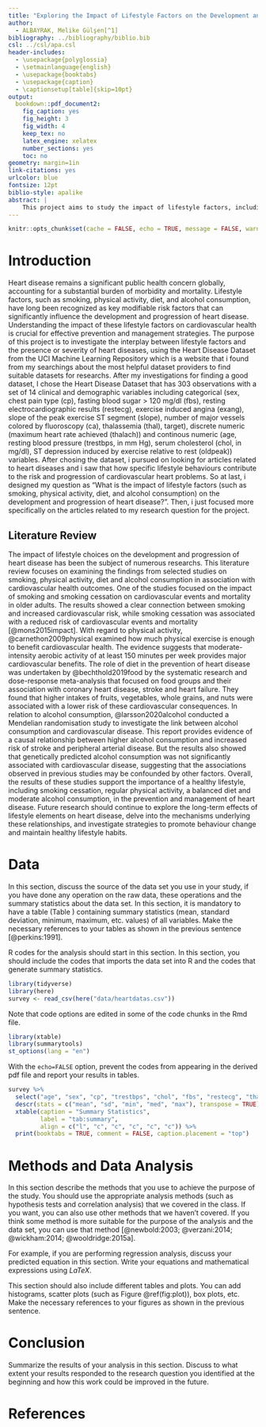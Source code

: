 ```yaml
---
title: "Exploring the Impact of Lifestyle Factors on the Development and Progression of Heart Disease"
author: 
  - ALBAYRAK, Melike Gülşen[^1]
bibliography: ../bibliography/biblio.bib
csl: ../csl/apa.csl
header-includes:
  - \usepackage{polyglossia}
  - \setmainlanguage{english}
  - \usepackage{booktabs}
  - \usepackage{caption} 
  - \captionsetup[table]{skip=10pt}
output:
  bookdown::pdf_document2:
    fig_caption: yes
    fig_height: 3
    fig_width: 4
    keep_tex: no
    latex_engine: xelatex
    number_sections: yes
    toc: no
geometry: margin=1in
link-citations: yes
urlcolor: blue
fontsize: 12pt
biblio-style: apalike
abstract: |
    This project aims to study the impact of lifestyle factors, including smoking, physical activity, diet and alcohol drinking, on the onset and progression of heart disease. The study be based on the UCI Heart Disease Dataset, which contains comprehensive clinical and demographic information on patients with suspected heart disease. Data analysis and statistical methods will be used to explore the associations between lifestyle habits and heart disease outcomes in the parts of "Data" and " Methods and Data Analysis". The project seeks to provide valuable insights into how these daily factors that influence the risk and pathway of heart diseases. The findings will contribute to the existing body of knowledge on cardiovascular health and inform the development of targeted interventions . By better understanding the role of lifestyle factors in heart disease, this research aims to improve cardiovascular health outcomes and reduce the overall heart diseases at a population level.
---
```

```r
knitr::opts_chunk$set(cache = FALSE, echo = TRUE, message = FALSE, warning = FALSE)
```

<!-- ======================================================================= -->
<!-- ============================== FOOTNOTES ============================== -->
<!-- ======================================================================= -->
[^1]: 21080562, [Github Repo](https://github.com/melikegulsenalbayrak/Final)


# Introduction
Heart disease remains a significant public health concern globally, accounting for a substantial burden of morbidity and mortality. Lifestyle factors, such as smoking, physical activity, diet, and alcohol consumption, have long been recognized as key modifiable risk factors that can significantly influence the development and progression of heart disease. Understanding the impact of these lifestyle factors on cardiovascular health is crucial for effective prevention and management strategies. The purpose of this project is to investigate the interplay between lifestyle factors and the presence or severity of heart diseases, using the Heart Disease Dataset from the UCI Machine Learning Repository which is a website that i found from my searchings about the most helpful dataset providers to find suitable datasets for researchs. After my investigations for finding a good dataset, I chose the Heart Disease Dataset that has 303 observations with a set of 14 clinical and demographic variables including categorical (sex, chest pain type (cp), fasting blood sugar > 120 mg/dl (fbs), resting electrocardiographic results (restecg), exercise induced angina (exang), slope of the peak exercise ST segment (slope), number of major vessels colored by fluoroscopy (ca), thalassemia (thal), target), discrete numeric (maximum heart rate achieved (thalach)) and continous numeric (age, resting blood pressure (trestbps, in mm Hg), serum cholesterol (chol, in mg/dl), ST depression induced by exercise relative to rest (oldpeak)) variables.
After chosing the dataset, i pursued on looking for articles related to heart diseases and i saw that how specific lifestyle behaviours contribute to the risk and progression of cardiovascular heart problems. So at last, i designed my question as "What is the impact of lifestyle factors (such as smoking, physical activity, diet, and alcohol consumption) on the development and progression of heart disease?". Then, i just focused more specifically on the articles related to my research question for the project.


## Literature Review

The impact of lifestyle choices on the development and progression of heart disease has been the subject of numerous researchs. This literature review focuses on examining the findings from selected studies on smoking, physical activity, diet and alcohol consumption in association with cardiovascular health outcomes.
One of the studies focused on the impact of smoking and smoking cessation on cardiovascular events and mortality in older adults. The results showed a clear connection between smoking and increased cardiovascular risk, while smoking cessation was associated with a reduced risk of cardiovascular events and mortality [@mons2015impact]. With regard to physical activity, @carnethon2009physical examined how much physical exercise is enough to benefit cardiovascular health. The evidence suggests that moderate-intensity aerobic activity of at least 150 minutes per week provides major cardiovascular benefits. The role of diet in the prevention of heart disease was undertaken by @bechthold2019food by the systematic research and dose-response meta-analysis  that focused on food groups and their association with coronary heart disease, stroke and heart failure. They found that higher intakes of fruits, vegetables, whole grains, and nuts were associated with a lower risk of these cardiovascular consequences. In relation to alcohol consumption, @larsson2020alcohol conducted a Mendelian randomisation study to investigate the link between alcohol consumption and cardiovascular disease. This report provides evidence of a causal relationship between higher alcohol consumption and increased risk of stroke and peripheral arterial disease. But the results also showed that genetically predicted alcohol consumption was not significantly associated with cardiovascular disease, suggesting that the associations observed in previous studies may be confounded by other factors.
Overall, the results of these studies support the importance of a healthy lifestyle, including smoking cessation, regular physical activity, a balanced diet and moderate alcohol consumption, in the prevention and management of heart disease. Future research should continue to explore the long-term effects of lifestyle elements on heart disease, delve into the mechanisms underlying these relationships, and investigate strategies to promote behaviour change and maintain healthy lifestyle habits.


# Data
In this section, discuss the source of the data set you use in your study, if you have done any operation on the raw data, these operations and the summary statistics about the data set. In this section, it is mandatory to have a table (Table \ref{tab:summary}) containing summary statistics (mean, standard deviation, minimum, maximum, etc. values) of all variables. Make the necessary references to your tables as shown in the previous sentence [@perkins:1991].

R codes for the analysis should start in this section. In this section, you should include the codes that imports the data set into R and the codes that generate summary statistics.

```r
library(tidyverse)
library(here)
survey <- read_csv(here("data/heartdatas.csv"))
```

Note that code options are edited in some of the code chunks in the Rmd file.

```r
library(xtable) 
library(summarytools)
st_options(lang = "en")
```

With the `echo=FALSE` option, prevent the codes from appearing in the derived pdf file and report your results in tables.

```r
survey %>%
  select("age", "sex", "cp", "trestbps", "chol", "fbs", "restecg", "thalach", "exang", "oldpeak", "ca", "thal", "target") %>% 
  descr(stats = c("mean", "sd", "min", "med", "max"), transpose = TRUE) %>% 
  xtable(caption = "Summary Statistics",
         label = "tab:summary",
         align = c("l", "c", "c", "c", "c", "c")) %>% 
  print(booktabs = TRUE, comment = FALSE, caption.placement = "top")
```


# Methods and Data Analysis
In this section describe the methods that you use to achieve the purpose of the study. You should use the appropriate analysis methods (such as hypothesis tests and correlation analysis) that we covered in the class. If you want, you can also use other methods that we haven't covered. If you think some method is more suitable for the purpose of the analysis and the data set, you can use that method [@newbold:2003; @verzani:2014; @wickham:2014; @wooldridge:2015a].

For example, if you are performing regression analysis, discuss your predicted equation in this section. Write your equations and mathematical expressions using $LaTeX$.



This section should also include different tables and plots. You can add histograms, scatter plots (such as Figure \@ref(fig:plot)), box plots, etc. Make the necessary references to your figures as shown in the previous sentence.



# Conclusion
Summarize the results of your analysis in this section. Discuss to what extent your results responded to the research question you identified at the beginning and how this work could be improved in the future.


\newpage
# References {#references}
<div id="refs"></div>

